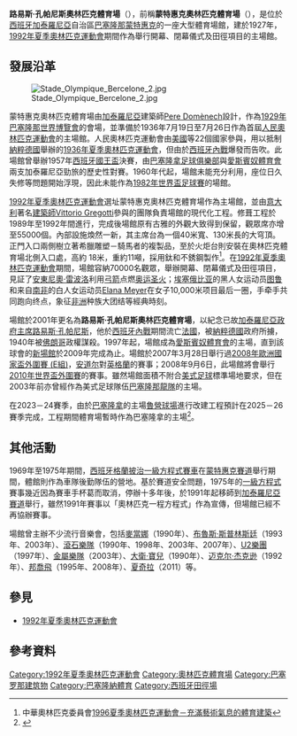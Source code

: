 {{NoteTA
|1=zh-hans:孔帕尼斯;zh-tw:孔帕尼斯;zh-hk:甘帕尼斯;
|2=zh-hans:蒙特惠奇;zh-tw:蒙特惠克;
|3=zh-hans:巴塞罗那;zh-hant:巴塞隆拿;zh-tw:巴塞隆納;zh-hk:巴塞隆那;zh-mo:巴塞隆那;
|4=zh-hans:西班牙人足球俱乐部;zh-hk:愛斯賓奴體育會;zh-tw:西班牙人足球俱樂部;
|5=zh-hans:迈克尔·杰克逊; zh-hant:麥可·傑克遜; zh-tw:麥可·傑克遜; zh-hk:米高·積遜
}}
{{地区惯用词}}

{{Infobox Stadium
| stadium_name        = 路易斯·孔帕尼斯奧林匹克體育場<br>Estadi Olímpic Lluís Companys
| nickname            = 
| image               = [[File:Estadi_Olímpic_Lluís_Companys_-_Barcelona,_Spain_-_Jan_2007.jpg|300px]]
[[歐洲足協足球場分類|欧洲足联足球场]]{{rating|4|4}}
| location            = [[西班牙|西班牙]][[加泰羅尼亞|加泰羅尼亞]][[巴塞隆那|巴塞隆那]][[蒙特惠奇山|蒙特惠奇山]]
| coordinates         = 
| broke_ground        = 
| built               = 1927年
| opened              = 1929年
| renovated           = 1985-89年
| expanded            = 
| closed              = 
| demolished          = 
| owner               = 巴塞隆那市政府
| operator            = 
| surface             = 
| construction_cost   = 
| architect           = Pere Domènech i Roura
| structural engineer =
| services engineer   =
| general_contractor  =
| project_manager     =
| main_contractors    = 
| former_names        = 蒙特惠克奧林匹克體育場<br> Estadi Olímpic de Montjuïc
| tenants             = [[西班牙人足球俱樂部|愛斯賓奴體育會]]（1998年至2009年）<br>[[巴塞隆拿足球會|巴塞隆拿]]（2023年至2024年）
| seating_capacity    = 60 713
| dimensions          =
| scoreboard          =
}}

'''路易斯·孔帕尼斯奧林匹克體育場'''（{{lang-ca|'''Estadi Olímpic Lluís Companys'''}}），前稱'''蒙特惠克奧林匹克體育場'''（{{lang-ca|'''Estadi Olímpic de Montjuïc'''}}），是位於[[西班牙|西班牙]][[加泰羅尼亞|加泰羅尼亞]]自治區[[巴塞隆那|巴塞隆那]][[蒙特惠克山|蒙特惠克]]{{link-en|奧林匹克環|Anella Olímpica}}的一座大型體育場館，建於1927年，[[1992年夏季奧林匹克運動會|1992年夏季奧林匹克運動會]]期間作為舉行開幕、閉幕儀式及田徑項目的主場館。

== 發展沿革 ==
[[File:Stade_Olympique_Bercelone_2.jpg|thumb]]

蒙特惠克奧林匹克體育場由[[加泰羅尼亞|加泰羅尼亞]]建築師[[Pere_Domènech|Pere Domènech]]設計，作為[[1929年世界博覽會|1929年巴塞隆那世界博覽會]]的會場，並準備於1936年7月19日至7月26日作為首屆[[人民奧林匹克運動會|人民奧林匹克運動會]]的主場館。人民奧林匹克運動會由[[美國|美國]]等22個國家參與，用以抵制[[納粹德國|納粹德國]]舉辦的[[1936年夏季奧林匹克運動會|1936年夏季奧林匹克運動會]]，但由於[[西班牙內戰|西班牙內戰]]爆發而告吹。此場館曾舉辦1957年[[西班牙國王盃|西班牙國王盃]]決賽，由[[巴塞隆拿足球俱樂部|巴塞隆拿足球俱樂部]]與[[西班牙人足球俱樂部|愛斯賓奴體育會]]兩支加泰羅尼亞勁旅的歷史性對賽。1960年代起，場館未能充分利用，座位日久失修等問題開始浮現，因此未能作為[[1982年世界盃足球賽|1982年世界盃足球賽]]的場館。

[[1992年夏季奧林匹克運動會|1992年夏季奧林匹克運動會]]選址蒙特惠克奧林匹克體育場作為主場館，並由[[意大利|意大利]]著名[[建築師|建築師]][[Vittorio_Gregotti|Vittorio Gregotti]]參與的團隊負責場館的現代化工程。修葺工程於1989年至1992年間進行，完成後場館原有古雅的外觀大致得到保留，觀眾席亦增至55000個。內部設施煥然一新，其主席台為一個40米寬、130米長的大穹頂。正門入口兩側樹立著希臘雕塑－騎馬者的複製品，至於火炬台則安裝在奧林匹克體育場北側入口處，高約 18米，重約11噸，採用鈦和不銹鋼製作<ref>中華奧林匹克委員會[http://association.cadsm.org.tw/Quotation/TPENOCv2/changes/changes_03.asp?struct_id=26&struct_ide=6706&cu_no=3&file=/LTD/sample/spo_sample/Sample_03.asp 1996夏季奧林匹克運動會－充滿藝術氣息的體育建築]{{dead link|date=2018年1月 |bot=InternetArchiveBot |fix-attempted=yes }}</ref>。在[[1992年夏季奧林匹克運動會|1992年夏季奧林匹克運動會]]期間，場館容納70000名觀眾，舉辦開幕、閉幕儀式及田徑項目，見証了[[安東尼奧·雷波洛|安東尼奧·雷波洛]]利用[[弓箭|弓箭]]点燃[[奥运圣火|奥运圣火]]；[[埃塞俄比亚|埃塞俄比亚]]的黑人女运动员[[Derartu_Tulu|图鲁]]和来自[[南非|南非]]的白人女运动员[[Elana_Meyer|Elana Meyer]]在女子10,000米项目最后一圈，手牵手共同跑向终点，象征[[非洲|非洲]]种族大团结等經典時刻。

場館於2001年更名為'''路易斯·孔帕尼斯奧林匹克體育場'''，以紀念已故[[加泰羅尼亞政府主席|加泰羅尼亞政府主席]][[路易斯·孔帕尼斯|路易斯·孔帕尼斯]]，他於[[西班牙內戰|西班牙內戰]]期間流亡[[法國|法國]]，被[[納粹德國|納粹德國]]政府所擄，1940年被[[佛朗哥|佛朗哥]]政權謀殺。1997年起，場館成為[[西班牙人足球俱樂部|愛斯賓奴體育會]]的主場，直到該球會的[[RCDE球场|新場館]]於2009年完成為止。場館於2007年3月28日舉行過[[2008年歐洲國家盃外圍賽_(E組)|2008年歐洲國家盃外圍賽 (E組)]]，[[安道尔國家足球隊|安道尔]]對[[英格蘭國家足球隊|英格蘭]]的賽事；2008年9月6日，此場館將會舉行[[2010年世界盃外圍賽|2010年世界盃外圍賽]]的賽事。雖然場館面積不附合[[美式足球|美式足球]]標準場地要求，但在2003年前亦曾經作為美式足球隊伍[[巴塞隆那龍隊|巴塞隆那龍隊]]的主場。

在2023－24賽季，由於[[巴塞隆拿足球會|巴塞隆拿]]的主場[[魯營球場|魯營球場]]進行改建工程預計在2025－26賽季完成，工程期間體育場暫時作為巴塞隆拿的主場<ref>{{cite web |title=Agreement on the transformation of Espai Barça and work on new Camp Nou to begin in June |url=https://www.fcbarcelona.com/en/club/news/2594099/agreement-on-the-transformation-of-espai-barca-and-work-on-new-camp-nou-to-begin-in-june |website=FC Barcelona |access-date=2022-04-28}}</ref>。

== 其他活動 ==
1969年至1975年期間，[[西班牙格蘭披治一級方程式賽車|西班牙格蘭披治一級方程式賽車]]在[[蒙特惠克賽道|蒙特惠克賽道]]舉行期間，體館則作為車隊後勤隊伍的營地。基於賽道安全問題，1975年的[[一級方程式|一級方程式]]賽事幾近因為賽車手杯葛而取消，停辦十多年後，於1991年起移師到[[加泰羅尼亞賽道|加泰羅尼亞賽道]]舉行，雖然1991年賽事以「奧林匹克一程方程式」作為宣傳，但場館已經不再協辦賽事。

場館曾主辦不少流行音樂會，包括[[麥當娜|麥當娜]]（1990年）、[[布魯斯·斯普林斯廷|布魯斯·斯普林斯廷]]（1993年、2003年）、[[滾石樂隊|滾石樂隊]]（1990年、1998年、2003年、2007年）、[[U2樂團|U2樂團]]（1997年）、[[金屬樂隊|金屬樂隊]]（2003年）、[[大衛·寶兒|大衛·寶兒]]（1990年）、[[迈克尔·杰克逊|迈克尔·杰克逊]]（1992年）、[[邦喬飛|邦喬飛]]（1995年、2008年）、[[夏奇拉|夏奇拉]]（2011）等。

== 參見 ==
* [[1992年夏季奧林匹克運動會|1992年夏季奧林匹克運動會]]

== 參考資料 ==
<div class="references-small">
<references />
</div>

{{Summer Olympic stadia}}

{{coord|41|21|53.14|N|2|9|20.37|E|type:landmark|display=title}}

[[Category:1992年夏季奧林匹克運動會|Category:1992年夏季奧林匹克運動會]]
[[Category:奧林匹克體育場|Category:奧林匹克體育場]]
[[Category:巴塞罗那建筑物|Category:巴塞罗那建筑物]]
[[Category:巴塞隆納體育|Category:巴塞隆納體育]]
[[Category:西班牙田徑場|Category:西班牙田徑場]]